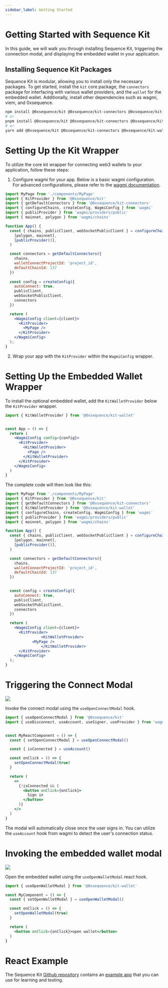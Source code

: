 ```yaml
---
sidebar_label: Getting Started
---
```


# Getting Started with Sequence Kit

In this guide, we will walk you through installing Sequence Kit, triggering the connection modal, and displaying the embedded wallet in your application.

## Installing Sequence Kit Packages

Sequence Kit is modular, allowing you to install only the necessary packages. To get started, install the `kit` core package, the `connectors` package for interfacing with various wallet providers, and the `wallet` for the embedded wallet. Additionally, install other dependencies such as wagmi, viem, and 0xsequence.

```bash
npm install @0xsequence/kit @0xsequence/kit-connectors @0xsequence/kit-wallet wagmi ethers@5.7.2 viem 0xsequence
# or
pnpm install @0xsequence/kit @0xsequence/kit-connectors @0xsequence/kit-wallet wagmi ethers@5.7.2 viem 0xsequence
# or
yarn add @0xsequence/kit @0xsequence/kit-connectors @0xsequence/kit-wallet wagmi ethers@5.7.2 viem 0xsequence
```

# Setting Up the Kit Wrapper
To utilize the core kit wrapper for connecting web3 wallets to your application, follow these steps:

1. Configure wagmi for your app. Below is a basic wagmi configuration. For advanced configurations, please refer to the [wagmi documentation](https://wagmi.sh/react/WagmiConfig).


```jsx
import MyPage from './components/MyPage'
import { KitProvider } from '@0xsequence/kit'
import { getDefaultConnectors } from '@0xsequence/kit-connectors'
import { configureChains, createConfig, WagmiConfig } from 'wagmi'
import { publicProvider } from 'wagmi/providers/public'
import { mainnet, polygon } from 'wagmi/chains'

function App() {
  const { chains, publicClient, webSocketPublicClient } = configureChains(
    [polygon, mainnet],
    [publicProvider()],
  )

  const connectors = getDefaultConnectors({
    chains,
    walletConnectProjectId: 'project_id',
    defaultChainId: 137
  })
  
  const config = createConfig({
    autoConnect: true,
    publicClient,
    webSocketPublicClient,
    connectors
  })

  return (
    <WagmiConfig client={client}>
      <KitProvider>
        <MyPage />
      </KitProvider>
    </WagmiConfig>
  );
}
```

2. Wrap your app with the `KitProvider` within the `WagmiConfig` wrapper.


# Setting Up the Embedded Wallet Wrapper
To install the optional embedded wallet, add the `KitWalletProvider` below the `KitProvider` wrapper.

```jsx
import { KitWalletProvider } from '@0xsequence/kit-wallet'


const App = () => {
  return (
    <WagmiConfig config={config}>
      <KitProvider>
        <KitWalletProvider>
          <Page />
        </KitWalletProvider>
      </KitProvider>
    </WagmiConfig>
  )
}
```

The complete code will then look like this:

```jsx
import MyPage from './components/MyPage'
import { KitProvider } from '@0xsequence/kit'
import { getDefaultConnectors } from '@0xsequence/kit-connectors'
import { KitWalletProvider } from '@0xsequence/kit-wallet'
import { configureChains, createConfig, WagmiConfig } from 'wagmi'
import { publicProvider } from 'wagmi/providers/public'
import { mainnet, polygon } from 'wagmi/chains'

function App() {
  const { chains, publicClient, webSocketPublicClient } = configureChains(
    [polygon, mainnet],
    [publicProvider()],
  )

  const connectors = getDefaultConnectors({
    chains,
    walletConnectProjectId: 'project_id',
    defaultChainId: 137
  })

  
  const config = createConfig({
    autoConnect: true,
    publicClient,
    webSocketPublicClient,
    connectors
  })

  return (
    <WagmiConfig client={client}>
      <KitProvider>
				<KitWalletProvider>
        	<MyPage />
				</KitWalletProvider>
      </KitProvider>
    </WagmiConfig>
  );
}
```

# Triggering the Connect Modal

<div class="text--center">
  <img src="/img/kit/sign-in-modal.png" />
</div>

Invoke the connect modal using the `useOpenConnectModal` hook.

```jsx
import { useOpenConnectModal } from '@0xsequence/kit'
import { useDisconnect, useAccount, useSigner, useProvider } from 'wagmi'


const MyReactComponent = () => {
  const { setOpenConnectModal } = useOpenConnectModal()

  const { isConnected } = useAccount()

  const onClick = () => {
    setOpenConnectModal(true)
  }

  return (
    <>
      {!isConnected && (
        <button onClick={onClick}>
          Sign in
        </button>
      )}
    </>
  )
}
```

The modal will automatically close once the user signs in. You can utilize the `useAccount` hook from wagmi to detect the user's connection status.

# Invoking the embedded wallet modal

<div class="text--center">
  <img src="/img/kit/embedded-wallet.png" />
</div>

Open the embedded wallet using the `useOpenWalletModal` react hook.

```jsx
import { useOpenWalletModal } from '@0xsequence/kit-wallet'

const MyComponent = () => {
  const { setOpenWalletModal } = useOpenWalletModal()

  const onClick = () => {
    setOpenWalletModal(true)
  }

  return (
    <button onClick={onClick}>open wallet</button>
  )
}
```

# React Example
The Sequence Kit [Github repository](https://github.com/0xsequence/kit) contains an [example app](https://github.com/0xsequence/kit/tree/master/examples/react) that you can use for learning and testing.
